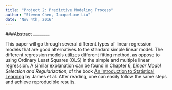 ```yaml
---
title: "Project 2: Predictive Modeling Process"
author: "Steven Chen, Jacqueline Liu"
date: "Nov 4th, 2016"
---
```


###Abstract
________

This paper will go through several different types of linear regression models that are good alternatives to the standard simple linear model. The different regression models utilizes different fitting method, as oppose to using Ordinary Least Squares (OLS) in the simple and multiple linear regression. A similar explanation can be found in Chapter 6, _Linear Model Selection and Regularization_, of the book [An Introduction to Statistical Learning](http://www-bcf.usc.edu/~gareth/ISL/) by James et al. After reading, one can easily follow the same steps and achieve reproducible results.